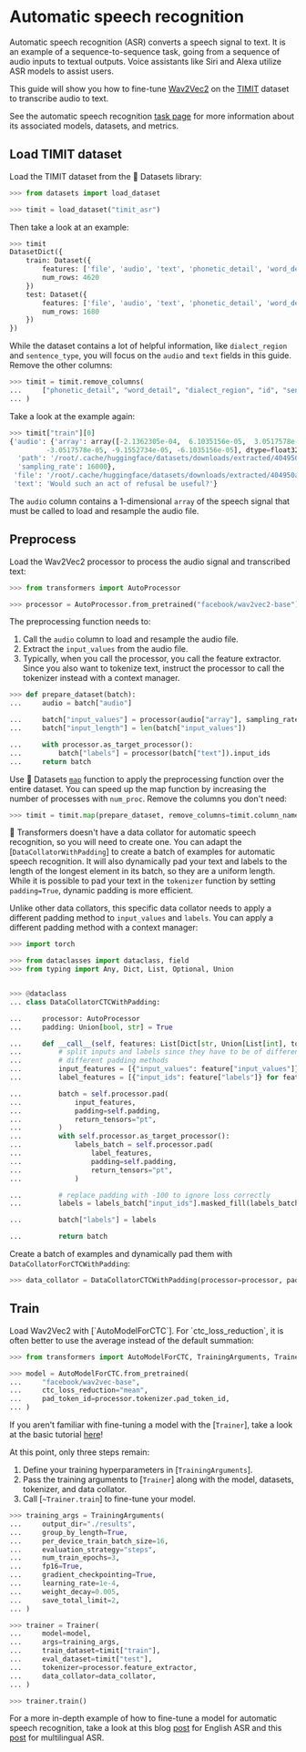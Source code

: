 <!--Copyright 2022 The HuggingFace Team. All rights reserved.

Licensed under the Apache License, Version 2.0 (the "License"); you may not use this file except in compliance with
the License. You may obtain a copy of the License at

http://www.apache.org/licenses/LICENSE-2.0

Unless required by applicable law or agreed to in writing, software distributed under the License is distributed on
an "AS IS" BASIS, WITHOUT WARRANTIES OR CONDITIONS OF ANY KIND, either express or implied. See the License for the
specific language governing permissions and limitations under the License.
-->

# Automatic speech recognition

<Youtube id="TksaY_FDgnk"/>

Automatic speech recognition (ASR) converts a speech signal to text. It is an example of a sequence-to-sequence task, going from a sequence of audio inputs to textual outputs. Voice assistants like Siri and Alexa utilize ASR models to assist users.

This guide will show you how to fine-tune [Wav2Vec2](https://huggingface.co/facebook/wav2vec2-base) on the [TIMIT](https://huggingface.co/datasets/timit_asr) dataset to transcribe audio to text.

<Tip>

See the automatic speech recognition [task page](https://huggingface.co/tasks/automatic-speech-recognition) for more information about its associated models, datasets, and metrics.

</Tip>

## Load TIMIT dataset

Load the TIMIT dataset from the 🤗 Datasets library:

```py
>>> from datasets import load_dataset

>>> timit = load_dataset("timit_asr")
```

Then take a look at an example:

```py
>>> timit
DatasetDict({
    train: Dataset({
        features: ['file', 'audio', 'text', 'phonetic_detail', 'word_detail', 'dialect_region', 'sentence_type', 'speaker_id', 'id'],
        num_rows: 4620
    })
    test: Dataset({
        features: ['file', 'audio', 'text', 'phonetic_detail', 'word_detail', 'dialect_region', 'sentence_type', 'speaker_id', 'id'],
        num_rows: 1680
    })
})
```

While the dataset contains a lot of helpful information, like `dialect_region` and `sentence_type`, you will focus on the `audio` and `text` fields in this guide. Remove the other columns:

```py
>>> timit = timit.remove_columns(
...     ["phonetic_detail", "word_detail", "dialect_region", "id", "sentence_type", "speaker_id"]
... )
```

Take a look at the example again:

```py
>>> timit["train"][0]
{'audio': {'array': array([-2.1362305e-04,  6.1035156e-05,  3.0517578e-05, ...,
         -3.0517578e-05, -9.1552734e-05, -6.1035156e-05], dtype=float32),
  'path': '/root/.cache/huggingface/datasets/downloads/extracted/404950a46da14eac65eb4e2a8317b1372fb3971d980d91d5d5b221275b1fd7e0/data/TRAIN/DR4/MMDM0/SI681.WAV',
  'sampling_rate': 16000},
 'file': '/root/.cache/huggingface/datasets/downloads/extracted/404950a46da14eac65eb4e2a8317b1372fb3971d980d91d5d5b221275b1fd7e0/data/TRAIN/DR4/MMDM0/SI681.WAV',
 'text': 'Would such an act of refusal be useful?'}
```

The `audio` column contains a 1-dimensional `array` of the speech signal that must be called to load and resample the audio file.

## Preprocess

Load the Wav2Vec2 processor to process the audio signal and transcribed text:

```py
>>> from transformers import AutoProcessor

>>> processor = AutoProcessor.from_pretrained("facebook/wav2vec2-base")
```

The preprocessing function needs to:

1. Call the `audio` column to load and resample the audio file.
2. Extract the `input_values` from the audio file.
3. Typically, when you call the processor, you call the feature extractor. Since you also want to tokenize text, instruct the processor to call the tokenizer instead with a context manager.

```py
>>> def prepare_dataset(batch):
...     audio = batch["audio"]

...     batch["input_values"] = processor(audio["array"], sampling_rate=audio["sampling_rate"]).input_values[0]
...     batch["input_length"] = len(batch["input_values"])

...     with processor.as_target_processor():
...         batch["labels"] = processor(batch["text"]).input_ids
...     return batch
```

Use 🤗 Datasets [`map`](https://huggingface.co/docs/datasets/package_reference/main_classes.html#datasets.Dataset.map) function to apply the preprocessing function over the entire dataset. You can speed up the map function by increasing the number of processes with `num_proc`. Remove the columns you don't need:

```py
>>> timit = timit.map(prepare_dataset, remove_columns=timit.column_names["train"], num_proc=4)
```

🤗 Transformers doesn't have a data collator for automatic speech recognition, so you will need to create one. You can adapt the [`DataCollatorWithPadding`] to create a batch of examples for automatic speech recognition. It will also dynamically pad your text and labels to the length of the longest element in its batch, so they are a uniform length. While it is possible to pad your text in the `tokenizer` function by setting `padding=True`, dynamic padding is more efficient.

Unlike other data collators, this specific data collator needs to apply a different padding method to `input_values` and `labels`. You can apply a different padding method with a context manager:

```py
>>> import torch

>>> from dataclasses import dataclass, field
>>> from typing import Any, Dict, List, Optional, Union


>>> @dataclass
... class DataCollatorCTCWithPadding:

...     processor: AutoProcessor
...     padding: Union[bool, str] = True

...     def __call__(self, features: List[Dict[str, Union[List[int], torch.Tensor]]]) -> Dict[str, torch.Tensor]:
...         # split inputs and labels since they have to be of different lengths and need
...         # different padding methods
...         input_features = [{"input_values": feature["input_values"]} for feature in features]
...         label_features = [{"input_ids": feature["labels"]} for feature in features]

...         batch = self.processor.pad(
...             input_features,
...             padding=self.padding,
...             return_tensors="pt",
...         )
...         with self.processor.as_target_processor():
...             labels_batch = self.processor.pad(
...                 label_features,
...                 padding=self.padding,
...                 return_tensors="pt",
...             )

...         # replace padding with -100 to ignore loss correctly
...         labels = labels_batch["input_ids"].masked_fill(labels_batch.attention_mask.ne(1), -100)

...         batch["labels"] = labels

...         return batch
```

Create a batch of examples and dynamically pad them with `DataCollatorForCTCWithPadding`:

```py
>>> data_collator = DataCollatorCTCWithPadding(processor=processor, padding=True)
```

## Train

<frameworkcontent>
<pt>
Load Wav2Vec2 with [`AutoModelForCTC`]. For `ctc_loss_reduction`, it is often better to use the average instead of the default summation:

```py
>>> from transformers import AutoModelForCTC, TrainingArguments, Trainer

>>> model = AutoModelForCTC.from_pretrained(
...     "facebook/wav2vec-base",
...     ctc_loss_reduction="mean",
...     pad_token_id=processor.tokenizer.pad_token_id,
... )
```

<Tip>

If you aren't familiar with fine-tuning a model with the [`Trainer`], take a look at the basic tutorial [here](../training#finetune-with-trainer)!

</Tip>

At this point, only three steps remain:

1. Define your training hyperparameters in [`TrainingArguments`].
2. Pass the training arguments to [`Trainer`] along with the model, datasets, tokenizer, and data collator.
3. Call [`~Trainer.train`] to fine-tune your model.

```py
>>> training_args = TrainingArguments(
...     output_dir="./results",
...     group_by_length=True,
...     per_device_train_batch_size=16,
...     evaluation_strategy="steps",
...     num_train_epochs=3,
...     fp16=True,
...     gradient_checkpointing=True,
...     learning_rate=1e-4,
...     weight_decay=0.005,
...     save_total_limit=2,
... )

>>> trainer = Trainer(
...     model=model,
...     args=training_args,
...     train_dataset=timit["train"],
...     eval_dataset=timit["test"],
...     tokenizer=processor.feature_extractor,
...     data_collator=data_collator,
... )

>>> trainer.train()
```
</pt>
</frameworkcontent>

<Tip>

For a more in-depth example of how to fine-tune a model for automatic speech recognition, take a look at this blog [post](https://huggingface.co/blog/fine-tune-wav2vec2-english) for English ASR and this [post](https://huggingface.co/blog/fine-tune-xlsr-wav2vec2) for multilingual ASR.

</Tip>